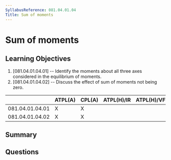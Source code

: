 ```yaml
---
SyllabusReference: 081.04.01.04
Title: Sum of moments
---
```


# Sum of moments

## Learning Objectives

1. [081.04.01.04.01] -- Identify the moments about all three axes considered in
   the equilibrium of moments.
2. [081.04.01.04.02] -- Discuss the effect of sum of moments not being zero.

|                 | ATPL(A) | CPL(A) | ATPL(H)/IR | ATPL(H)/VFR | CPL(H) | IR  | CBIR(A) |
| --------------- | ------- | ------ | ---------- | ----------- | ------ | --- | ------- |
| 081.04.01.04.01 | X       | X      |            |             |        |     |         |
| 081.04.01.04.02 | X       | X      |            |             |        |     |         |

## Summary

## Questions
